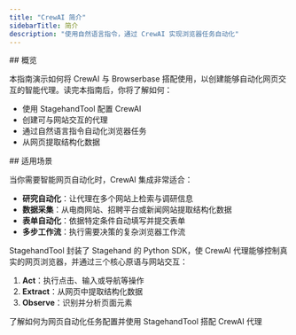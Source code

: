 ```yaml
---
title: "CrewAI 简介"
sidebarTitle: 简介
description: "使用自然语言指令，通过 CrewAI 实现浏览器任务自动化"
---
```


<div id="overview">
  ## 概览
</div>

本指南演示如何将 CrewAI 与 Browserbase 搭配使用，以创建能够自动化网页交互的智能代理。读完本指南后，你将了解如何：

- 使用 StagehandTool 配置 CrewAI
- 创建可与网站交互的代理
- 通过自然语言指令自动化浏览器任务
- 从网页提取结构化数据

<div id="when-youd-use-this">
  ## 适用场景
</div>

当你需要智能网页自动化时，CrewAI 集成非常适合：

- **研究自动化**：让代理在多个网站上检索与调研信息
- **数据采集**：从电商网站、招聘平台或新闻网站提取结构化数据
- **表单自动化**：依据特定条件自动填写并提交表单
- **多步工作流**：执行需要决策的复杂浏览器工作流

StagehandTool 封装了 Stagehand 的 Python SDK，使 CrewAI 代理能够控制真实的网页浏览器，并通过三个核心原语与网站交互：

1. **Act**：执行点击、输入或导航等操作
2. **Extract**：从网页中提取结构化数据
3. **Observe**：识别并分析页面元素

<CardGroup cols={1}>
  <Card title="CrewAI 配置" icon="gear" href="/zh/integrations/crew-ai/configuration">
    了解如何为网页自动化任务配置并使用 StagehandTool 搭配 CrewAI 代理
  </Card>
</CardGroup>